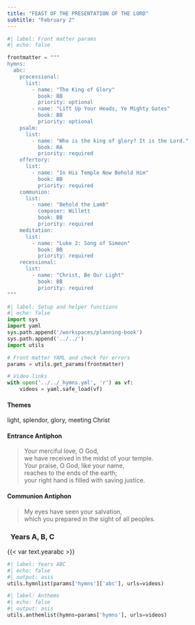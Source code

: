 ```yaml
---
title: "FEAST OF THE PRESENTATION OF THE LORD"
subtitle: "February 2"
---
```


```python
#| label: Front matter params
#| echo: false

frontmatter = """
hymns:
  abc:
    processional:
      list:
        - name: "The King of Glory"
          book: BB
          priority: optional
        - name: "Lift Up Your Heads, Ye Mighty Gates"
          book: BB
          priority: optional
    psalm:
      list:
        - name: "Who is the king of glory? It is the Lord."
          book: RA
          priority: required
    offertory:
      list:
        - name: "In His Temple Now Behold Him"
          book: BB
          priority: required
    communion:
      list:
        - name: "Behold the Lamb"
          composer: Willett
          book: BB
          priority: required
    meditation:
      list:
        - name: "Luke 2: Song of Simeon"
          book: BB
          priority: required
    recessional:
      list:
        - name: "Christ, Be Our Light"
          book: BB
          priority: required
"""
```

```python
#| label: Setup and helper functions
#| echo: false
import sys
import yaml
sys.path.append('/workspaces/planning-book')
sys.path.append('../../')
import utils

# Front matter YAML and check for errors
params = utils.get_params(frontmatter)

# Video links
with open('../../_hymns.yml', 'r') as vf:
    videos = yaml.safe_load(vf)
```

:::  {.red}
#### **Themes**
:::

light, splendor, glory, meeting Christ

:::  {.red}
#### **Entrance Antiphon**
:::

> Your merciful love, O God,  
> we have received in the midst of your temple.  
> Your praise, O God, like your name,  
> reaches to the ends of the earth;  
> your right hand is filled with saving justice.

:::  {.red}
#### **Communion Antiphon**
:::

> My eyes have seen your salvation,  
> which you prepared in the sight of all peoples.

::: {.titlered}
### &nbsp; Years A, B, C
:::
{{< var text.yearabc >}}

```python
#| label: Years ABC
#| echo: false
#| output: asis
utils.hymnlist(params['hymns']['abc'], urls=videos)
```

```python
#| label: Anthems
#| echo: false
#| output: asis
utils.anthemlist(hymns=params['hymns'], urls=videos)
```

